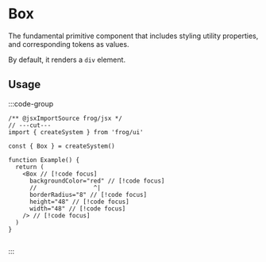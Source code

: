 
# Box

The fundamental primitive component that includes styling utility 
properties, and corresponding tokens as values.
     
By default, it renders a `div` element.

## Usage

:::code-group

```tsx twoslash [Code]
/** @jsxImportSource frog/jsx */
// ---cut---
import { createSystem } from 'frog/ui'

const { Box } = createSystem()

function Example() {
  return (
    <Box // [!code focus]
      backgroundColor="red" // [!code focus]
      //                ^|
      borderRadius="8" // [!code focus]
      height="48" // [!code focus]
      width="48" // [!code focus]
    /> // [!code focus]
  )
}


```

<div data-title="Preview">
  <div style={{ backgroundColor: 'red', borderRadius: 8, width: 48, height: 48 }} />
</div>

:::